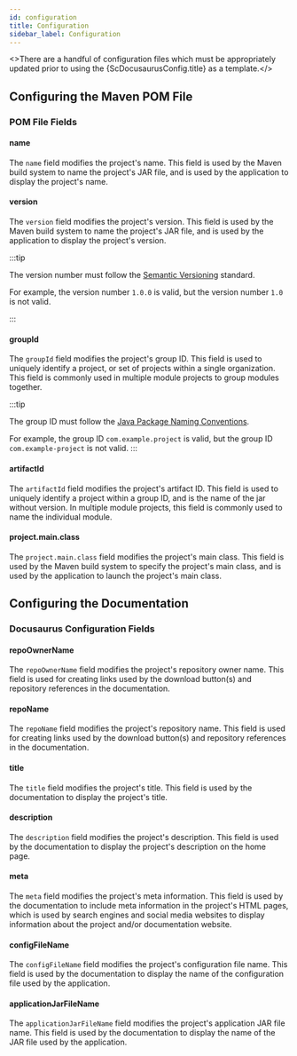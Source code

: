 ```yaml
---
id: configuration
title: Configuration
sidebar_label: Configuration
---
```



<>There are a handful of configuration files which must be appropriately updated prior to using
the {ScDocusaurusConfig.title} as a template.</><br/>

## Configuring the Maven POM File

<ConfiguringMavenPomFilePartial />

### POM File Fields

#### name

The `name` field modifies the project's name. This field is used by the Maven build system to
name the project's JAR file, and is used by the application to display the project's name.

#### version

The `version` field modifies the project's version. This field is used by the Maven build system
to name the project's JAR file, and is used by the application to display the project's version.

:::tip

The version number must follow the [Semantic Versioning](https://semver.org/) standard.

For example, the version number `1.0.0` is valid, but the version number `1.0` is not valid.

:::

#### groupId

The `groupId` field modifies the project's group ID. This field is used to uniquely identify a
project, or set of projects within a single organization. This field is commonly used in
multiple module projects to group modules together.

:::tip

The group ID must follow
the [Java Package Naming Conventions](https://docs.oracle.com/javase/tutorial/java/package/namingpkgs.html).

For example, the group ID `com.example.project` is valid, but the group ID `com.example-project` is
not valid.
:::

#### artifactId

The `artifactId` field modifies the project's artifact ID. This field is used to uniquely identify
a project within a group ID, and is the name of the jar without version. In multiple module
projects, this field is commonly used to name the individual module.

#### project.main.class

The `project.main.class` field modifies the project's main class. This field is used by the Maven
build system to specify the project's main class, and is used by the application to launch the
project's main class.

## Configuring the Documentation

<ConfiguringDocusaurusPartial />

### Docusaurus Configuration Fields

#### repoOwnerName

The `repoOwnerName` field modifies the project's repository owner name. This field is used
for creating links used by the download button(s) and repository references in the documentation.

#### repoName

The `repoName` field modifies the project's repository name. This field is used for creating links
used by the download button(s) and repository references in the documentation.

#### title

The `title` field modifies the project's title. This field is used by the documentation to display
the project's title.

#### description

The `description` field modifies the project's description. This field is used by the documentation
to display the project's description on the home page.

#### meta

The `meta` field modifies the project's meta information. This field is used by the documentation
to include meta information in the project's HTML pages, which is used by search engines and
social media websites to display information about the project and/or documentation website.

#### configFileName

The `configFileName` field modifies the project's configuration file name. This field is used by
the documentation to display the name of the configuration file used by the application.

#### applicationJarFileName

The `applicationJarFileName` field modifies the project's application JAR file name. This field is
used by the documentation to display the name of the JAR file used by the application.